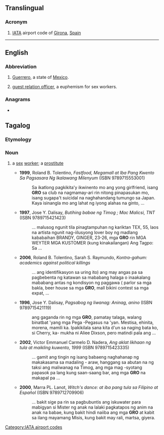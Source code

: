 {{also|gro|Gro|gró}}
==Translingual==
{{wikipedia|Girona Airport}}

===Acronym===
{{rfc-header|Acronym}}
{{head|mul|acronym}}

# [[IATA]] airport code of [[Girona]], [[Spain]]

[[Category:IATA airport codes]]

----

==English==

===Abbreviation===
{{rfc-header|Abbreviation}}
{{head|en|abbreviation}}

# [[Guerrero]], a state of [[Mexico]].
# {{lb|en|Philippines}} [[guest relation officer]], a euphemism for sex workers.

===Anagrams===
* {{anagrams|en|Org.|Rog|org|rog}}

==Tagalog==
===Etymology===
{{bor|tl|en|GRO||prostitute, sex worker}}

===Noun===
{{head|tl|noun}}
# {{lb|tl|derogatory|offensive}} a [[sex]] [[worker]]; a [[prostitute]]
#* '''1999''', Roland B. Tolentino, ''Fastfood, Megamall at Iba Pang Kwento Sa Pagsasara Ng Ikalawang Milenyum'' (ISBN 9789715553001)
#*: Sa ikatlong pagkikita&#39;y ikwinento mo ang yong girlfriend, isang '''GRO''' sa club na  nagmamay-ari rin nitong pinapasukan mo, isang sugapa&#39;t suicidal na  naghahandang tumungo sa Japan. Kaya isinangla mo ang lahat ng iyong alahas  na ginto,&nbsp;...
#* '''1997''', Jose Y. Dalisay, ''Butihing babae ng Timog ; Mac Malicsi, TNT'' (ISBN 9789715421423)
#*: ... malusog ngunit tila pinagtampuhan ng kariktan TEX, 55, laos na artista ngunit  nag-iilusyong lover boy ng madlang kababaihan BRANDY, GINGER, 23-26, mga  '''GRO''' rin MGA WEYTER MGA KUSTOMER (kung kinakailangan) Ang Tagpo: Sa&nbsp;...
#* '''2006''', Roland B. Tolentino, Sarah S. Raymundo, ''Kontra-gahum: academics against political killings''
#*: ... ang identifikasyon sa uring ito) ang may angas pa sa pagbebenta ng katawan  sa mababang halaga o inaakalang mababang antas ng kondisyon ng paggawa ( parlor sa mga bakla, beer house sa mga '''GRO''', mall bikini contest sa mga expat,&nbsp;...
#* '''1996''', Jose Y. Dalisay, ''Pagsabog ng liwanag: Aninag, anino'' (ISBN 9789715421119)
#*: ang gaganda rin ng mga '''GRO''', pamatay talaga, walang binatbat &#39;yang mga Pega -Pegasus na &#39;yan. Mestisa, ehinita, morena, mamili ka. Ipakikilala sana kita d&#39;un  sa naging bata ko, si Cherry, ka- mukha ni Aliee Dixson, pero matindi pala ang&nbsp;...
#* '''2002''', Victor Emmanuel Carmelo D. Nadera, ''Ang aklat likhaan ng tula at maikling kuwento, 1999'' (ISBN 9789715423335)
#*: ... gamit ang tingin ng isang babaeng naghahanap ng makakasama sa madaling - araw, hanggang sa abutan na ng taksi ang maliwanag na Timog, ang mga mag -syotang papasok pa lang kung saan-saang bar, ang mga '''GRO''' na makapal pa&nbsp;...
#* '''2000''', Marra PL. Lanot, ''Witch's dance: at iba pang tula sa Filipino at Español'' (ISBN 9789712709906)
#*: ... bakit sige pa rin sa pagbubuntis ang iskuwater para mabigyan si Mister ng  anak na lalaki pagkatapos ng anim na anak na babae, kung bakit hindi naiiba  ang mga '''GRO''' at kabit sa ilang mayamang Misis, kung bakit may rali, martsa,  giyera.